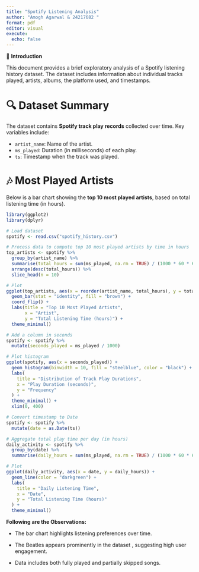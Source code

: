 ---
title: "Spotify Listening Analysis"
author: "Amogh Agarwal & 24217682 "
format: pdf
editor: visual
execute:
  echo: false
---

🎵 **Introduction**

This document provides a brief exploratory analysis of a Spotify listening history dataset. The dataset includes information about individual tracks played, artists, albums, the platform used, and timestamps.

# 🔍 Dataset Summary

The dataset contains **Spotify track play records** collected over time. Key variables include:

-   `artist_name`: Name of the artist.
-   `ms_played`: Duration (in milliseconds) of each play.
-   `ts`: Timestamp when the track was played.

# 🎶 Most Played Artists

Below is a bar chart showing the **top 10 most played artists**, based on total listening time (in hours).

```{r}
library(ggplot2)
library(dplyr)

# Load dataset
spotify <- read.csv("spotify_history.csv")

# Process data to compute top 10 most played artists by time in hours
top_artists <- spotify %>%
  group_by(artist_name) %>%
  summarise(total_hours = sum(ms_played, na.rm = TRUE) / (1000 * 60 * 60)) %>%
  arrange(desc(total_hours)) %>%
  slice_head(n = 10)

# Plot
ggplot(top_artists, aes(x = reorder(artist_name, total_hours), y = total_hours)) +
  geom_bar(stat = "identity", fill = "brown") +
  coord_flip() +
  labs(title = "Top 10 Most Played Artists",
       x = "Artist",
       y = "Total Listening Time (hours)") +
  theme_minimal()
```
```{r}
# Add a column in seconds
spotify <- spotify %>% 
  mutate(seconds_played = ms_played / 1000)

# Plot histogram
ggplot(spotify, aes(x = seconds_played)) +
  geom_histogram(binwidth = 10, fill = "steelblue", color = "black") +
  labs(
    title = "Distribution of Track Play Durations",
    x = "Play Duration (seconds)",
    y = "Frequency"
  ) +
  theme_minimal() +
  xlim(0, 400)
```
```{r}
# Convert timestamp to Date
spotify <- spotify %>%
  mutate(date = as.Date(ts))

# Aggregate total play time per day (in hours)
daily_activity <- spotify %>%
  group_by(date) %>%
  summarise(daily_hours = sum(ms_played, na.rm = TRUE) / (1000 * 60 * 60))

# Plot
ggplot(daily_activity, aes(x = date, y = daily_hours)) +
  geom_line(color = "darkgreen") +
  labs(
    title = "Daily Listening Time",
    x = "Date",
    y = "Total Listening Time (hours)"
  ) +
  theme_minimal()
```
**Following are the Observations:**

-   The bar chart highlights listening preferences over time.

-   The Beatles appears prominently in the dataset , suggesting high user engagement.

-   Data includes both fully played and partially skipped songs.
